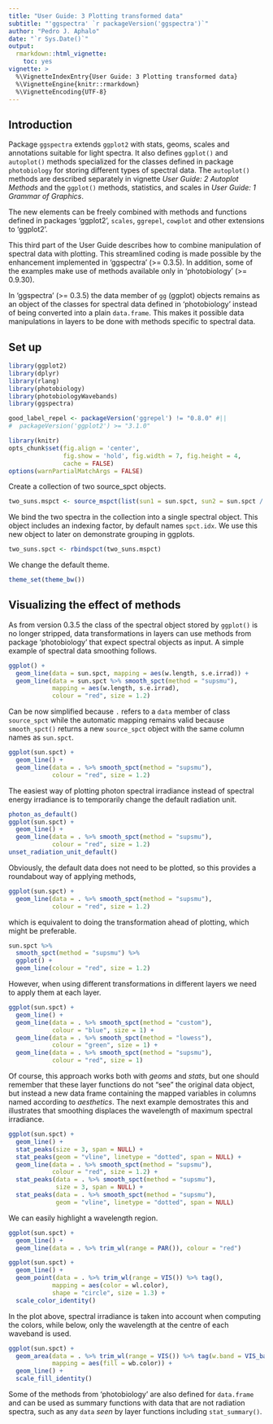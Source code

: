```yaml
---
title: "User Guide: 3 Plotting transformed data"
subtitle: "'ggspectra' `r packageVersion('ggspectra')`"
author: "Pedro J. Aphalo"
date: "`r Sys.Date()`"
output: 
  rmarkdown::html_vignette:
    toc: yes
vignette: >
  %\VignetteIndexEntry{User Guide: 3 Plotting transformed data}
  %\VignetteEngine{knitr::rmarkdown}
  %\VignetteEncoding{UTF-8}
---
```


## Introduction

Package `ggspectra` extends `ggplot2` with stats, geoms, scales and annotations suitable for light spectra. It also defines `ggplot()` and  `autoplot()` methods specialized for the classes defined in package `photobiology` for storing different types of spectral data. The `autoplot()` methods are described separately in vignette _User Guide: 2 Autoplot Methods_ and the `ggplot()` methods, statistics, and scales in _User Guide: 1 Grammar of Graphics_.

The new elements can be freely combined with methods and functions defined in packages 'ggplot2', `scales`, `ggrepel`, `cowplot` and other extensions to 'ggplot2'.

This third part of the User Guide describes how to combine manipulation of spectral data with plotting. This streamlined coding is made possible by the enhancement implemented in 'ggspectra' (>= 0.3.5). In addition, some of the examples make use of methods available only in 'photobiology' (>= 0.9.30).

In 'ggspectra' (>= 0.3.5) the data member of `gg` (ggplot) objects remains as an object of the classes for spectral data defined in 'photobiology' instead of being converted into a plain `data.frame`. This makes it possible data manipulations in layers to be done with methods specific to spectral data.

## Set up 

```r
library(ggplot2)
library(dplyr)
library(rlang)
library(photobiology)
library(photobiologyWavebands)
library(ggspectra)

good_label_repel <- packageVersion('ggrepel') != "0.8.0" #||
#  packageVersion('ggplot2') >= "3.1.0"

```

```r
library(knitr)
opts_chunk$set(fig.align = 'center', 
               fig.show = 'hold', fig.width = 7, fig.height = 4,
               cache = FALSE)
options(warnPartialMatchArgs = FALSE)
```

Create a collection of two source_spct objects.

```r
two_suns.mspct <- source_mspct(list(sun1 = sun.spct, sun2 = sun.spct / 2))
```

We bind the two spectra in the collection into a single spectral object. This object
includes an indexing factor, by default names `spct.idx`. We use this new object to 
later on demonstrate grouping in ggplots.

```r
two_suns.spct <- rbindspct(two_suns.mspct)
```

We change the default theme.

```r
theme_set(theme_bw())
```

## Visualizing the effect of methods

As from version 0.3.5 the class of the spectral object stored by `ggplot()` is
no longer stripped, data transformations in layers can use methods from package
'photobiology' that expect spectral objects as input. A simple example of
spectral data smoothing follows.

```r
ggplot() + 
  geom_line(data = sun.spct, mapping = aes(w.length, s.e.irrad)) + 
  geom_line(data = sun.spct %>% smooth_spct(method = "supsmu"), 
            mapping = aes(w.length, s.e.irrad), 
            colour = "red", size = 1.2)
```

Can be now simplified because `.` refers to a `data` member of class `source_spct` while the automatic mapping remains valid because `smooth_spct()` returns a new `source_spct` object with the same column names as `sun.spct`. 

```r
ggplot(sun.spct) + 
  geom_line() + 
  geom_line(data = . %>% smooth_spct(method = "supsmu"), 
            colour = "red", size = 1.2)
```

The easiest way of plotting photon spectral irradiance instead of spectral energy irradiance is to temporarily change the default radiation unit.

```r
photon_as_default()
ggplot(sun.spct) + 
  geom_line() + 
  geom_line(data = . %>% smooth_spct(method = "supsmu"), 
            colour = "red", size = 1.2)
unset_radiation_unit_default()
```

Obviously, the default data does not need to be plotted, so this provides a roundabout way of applying methods,

```r
ggplot(sun.spct) + 
  geom_line(data = . %>% smooth_spct(method = "supsmu"), 
            colour = "red", size = 1.2)
```
 
which is equivalent to doing the transformation ahead of plotting, which might be preferable.
 
```r
sun.spct %>% 
  smooth_spct(method = "supsmu") %>%
  ggplot() + 
  geom_line(colour = "red", size = 1.2)
```

However, when using different transformations in different layers we need to apply them at each layer. 
```r
ggplot(sun.spct) + 
  geom_line() + 
  geom_line(data = . %>% smooth_spct(method = "custom"), 
            colour = "blue", size = 1) +
  geom_line(data = . %>% smooth_spct(method = "lowess"), 
            colour = "green", size = 1) +
  geom_line(data = . %>% smooth_spct(method = "supsmu"), 
            colour = "red", size = 1)
```

Of course, this approach works both with _geoms_ and _stats_, but one should remember that these layer functions do not "see" the original data object, but instead a new data frame containing the mapped variables in columns named according to _aesthetics_. The next example demostrates this and illustrates that smoothing displaces the wavelength of maximum spectral irradiance.

```r
ggplot(sun.spct) + 
  geom_line() + 
  stat_peaks(size = 3, span = NULL) +
  stat_peaks(geom = "vline", linetype = "dotted", span = NULL) +
  geom_line(data = . %>% smooth_spct(method = "supsmu"), 
            colour = "red", size = 1.2) +
  stat_peaks(data = . %>% smooth_spct(method = "supsmu"),
             size = 3, span = NULL) +
  stat_peaks(data = . %>% smooth_spct(method = "supsmu"),
             geom = "vline", linetype = "dotted", span = NULL)
```

We can easily highlight a wavelength region.

```r
ggplot(sun.spct) + 
  geom_line() + 
  geom_line(data = . %>% trim_wl(range = PAR()), colour = "red")
```

```r
ggplot(sun.spct) + 
  geom_line() + 
  geom_point(data = . %>% trim_wl(range = VIS()) %>% tag(),
            mapping = aes(color = wl.color),
            shape = "circle", size = 1.3) +
  scale_color_identity()
```
In the plot above, spectral irradiance is taken into account when computing the colors, while below, only the wavelength at the centre of each waveband is used.

```r
ggplot(sun.spct) + 
  geom_area(data = . %>% trim_wl(range = VIS()) %>% tag(w.band = VIS_bands()),
            mapping = aes(fill = wb.color)) +
  geom_line() + 
  scale_fill_identity()
```
Some of the methods from 'photobiology' are also defined for `data.frame` and can be used as summary functions with data that are not radiation spectra, such as any `data` _seen_ by layer functions including `stat_summary()`.
